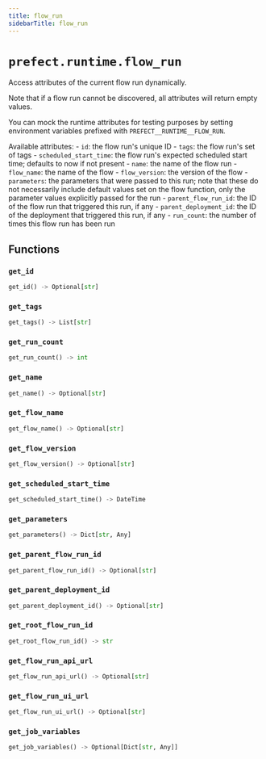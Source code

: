 ```yaml
---
title: flow_run
sidebarTitle: flow_run
---
```


# `prefect.runtime.flow_run`



Access attributes of the current flow run dynamically.

Note that if a flow run cannot be discovered, all attributes will return empty values.

You can mock the runtime attributes for testing purposes by setting environment variables
prefixed with `PREFECT__RUNTIME__FLOW_RUN`.

Available attributes:
    - `id`: the flow run's unique ID
    - `tags`: the flow run's set of tags
    - `scheduled_start_time`: the flow run's expected scheduled start time; defaults to now if not present
    - `name`: the name of the flow run
    - `flow_name`: the name of the flow
    - `flow_version`: the version of the flow
    - `parameters`: the parameters that were passed to this run; note that these do not necessarily
        include default values set on the flow function, only the parameter values explicitly passed for the run
    - `parent_flow_run_id`: the ID of the flow run that triggered this run, if any
    - `parent_deployment_id`: the ID of the deployment that triggered this run, if any
    - `run_count`: the number of times this flow run has been run


## Functions

### `get_id` <sup><a href="https://github.com/prefecthq/prefect/blob/main/src/prefect/runtime/flow_run.py#L136" target="_blank"><Icon icon="github" style="width: 14px; height: 14px;" /></a></sup>

```python
get_id() -> Optional[str]
```

### `get_tags` <sup><a href="https://github.com/prefecthq/prefect/blob/main/src/prefect/runtime/flow_run.py#L147" target="_blank"><Icon icon="github" style="width: 14px; height: 14px;" /></a></sup>

```python
get_tags() -> List[str]
```

### `get_run_count` <sup><a href="https://github.com/prefecthq/prefect/blob/main/src/prefect/runtime/flow_run.py#L162" target="_blank"><Icon icon="github" style="width: 14px; height: 14px;" /></a></sup>

```python
get_run_count() -> int
```

### `get_name` <sup><a href="https://github.com/prefecthq/prefect/blob/main/src/prefect/runtime/flow_run.py#L177" target="_blank"><Icon icon="github" style="width: 14px; height: 14px;" /></a></sup>

```python
get_name() -> Optional[str]
```

### `get_flow_name` <sup><a href="https://github.com/prefecthq/prefect/blob/main/src/prefect/runtime/flow_run.py#L192" target="_blank"><Icon icon="github" style="width: 14px; height: 14px;" /></a></sup>

```python
get_flow_name() -> Optional[str]
```

### `get_flow_version` <sup><a href="https://github.com/prefecthq/prefect/blob/main/src/prefect/runtime/flow_run.py#L207" target="_blank"><Icon icon="github" style="width: 14px; height: 14px;" /></a></sup>

```python
get_flow_version() -> Optional[str]
```

### `get_scheduled_start_time` <sup><a href="https://github.com/prefecthq/prefect/blob/main/src/prefect/runtime/flow_run.py#L222" target="_blank"><Icon icon="github" style="width: 14px; height: 14px;" /></a></sup>

```python
get_scheduled_start_time() -> DateTime
```

### `get_parameters` <sup><a href="https://github.com/prefecthq/prefect/blob/main/src/prefect/runtime/flow_run.py#L237" target="_blank"><Icon icon="github" style="width: 14px; height: 14px;" /></a></sup>

```python
get_parameters() -> Dict[str, Any]
```

### `get_parent_flow_run_id` <sup><a href="https://github.com/prefecthq/prefect/blob/main/src/prefect/runtime/flow_run.py#L253" target="_blank"><Icon icon="github" style="width: 14px; height: 14px;" /></a></sup>

```python
get_parent_flow_run_id() -> Optional[str]
```

### `get_parent_deployment_id` <sup><a href="https://github.com/prefecthq/prefect/blob/main/src/prefect/runtime/flow_run.py#L275" target="_blank"><Icon icon="github" style="width: 14px; height: 14px;" /></a></sup>

```python
get_parent_deployment_id() -> Optional[str]
```

### `get_root_flow_run_id` <sup><a href="https://github.com/prefecthq/prefect/blob/main/src/prefect/runtime/flow_run.py#L294" target="_blank"><Icon icon="github" style="width: 14px; height: 14px;" /></a></sup>

```python
get_root_flow_run_id() -> str
```

### `get_flow_run_api_url` <sup><a href="https://github.com/prefecthq/prefect/blob/main/src/prefect/runtime/flow_run.py#L318" target="_blank"><Icon icon="github" style="width: 14px; height: 14px;" /></a></sup>

```python
get_flow_run_api_url() -> Optional[str]
```

### `get_flow_run_ui_url` <sup><a href="https://github.com/prefecthq/prefect/blob/main/src/prefect/runtime/flow_run.py#L325" target="_blank"><Icon icon="github" style="width: 14px; height: 14px;" /></a></sup>

```python
get_flow_run_ui_url() -> Optional[str]
```

### `get_job_variables` <sup><a href="https://github.com/prefecthq/prefect/blob/main/src/prefect/runtime/flow_run.py#L332" target="_blank"><Icon icon="github" style="width: 14px; height: 14px;" /></a></sup>

```python
get_job_variables() -> Optional[Dict[str, Any]]
```
